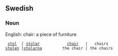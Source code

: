 ==Swedish==
===Noun===

English: chair: a piece of furniture


  [[stol]]  | [[stolar]]            [[chair]]   |   chairs
 [[stolen]] |[[stolarna]]         the chair | the chairs